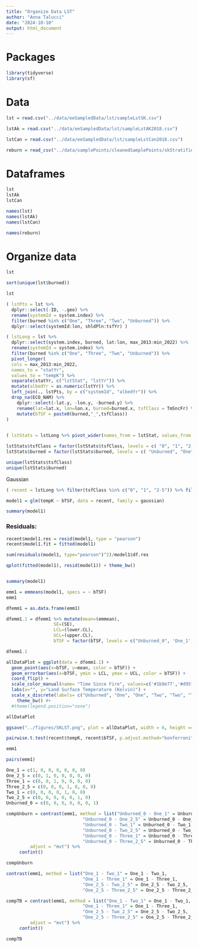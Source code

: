 ```yaml
---
title: "Organize Data LST"
author: "Anna Talucci"
date: "2024-10-10"
output: html_document
---
```


# Packages
```r
library(tidyverse)
library(sf)
```

# Data

```r
lst = read.csv("../data/eeSampledData/lst/sampleLstSK.csv")
```

```r
lstAk = read.csv("../data/eeSampledData/lst/sampleLstAK2018.csv")
```

```r
lstCan = read.csv("../data/eeSampledData/lst/sampleLstCan2018.csv")
```

```r
reburn = read_csv("../data/samplePoints/cleanedSamplePoints/skStratifiedSample1k20180213v2.cvs")
```

# Dataframes

```r
lst
lstAk
lstCan
```


```r
names(lst)
names(lstAk)
names(lstCan)
```

```r
names(reburn)
```
# Organize data



```r
lst
```


```r
sort(unique(lst$burned))

```

```r
lst
```

```r

( lstPts = lst %>% 
  dplyr::select(-ID, -.geo) %>% 
  rename(systemId = system.index) %>%
  filter(burned %in% c("One", "Three", "Two", "Unburned")) %>%
  dplyr::select(systemId:lon, shldPln:tsfYr) )
```

```r
( lstLong = lst %>% 
  dplyr::select(system.index, burned, lat:lon, max_2013:min_2022) %>% 
  rename(systemId = system.index) %>%
  filter(burned %in% c("One", "Three", "Two", "Unburned")) %>%
  pivot_longer(
  cols = max_2013:min_2022,
  names_to = "statYr",
  values_to = "tempK") %>% 
  separate(statYr, c("lstStat", "lstYr")) %>%
  mutate(albedYr = as.numeric(lstYr)) %>%
  left_join(., lstPts, by = c("systemId", "albedYr")) %>%
  drop_na(ECO_NAM) %>%
    dplyr::select(-lat.y, -lon.y, -burned.y) %>%
    rename(lat=lat.x, lon=lon.x, burned=burned.x, tsfClass = TmSncFr) %>%
    mutate(bTSF = paste0(burned,"_",tsfClass))
)
  
```


```r
( lstStats = lstLong %>% pivot_wider(names_from = lstStat, values_from = tempK) %>% filter(tsfClass %in% c("0", "1", "2-5")))
```
```r
lstStats$tsfClass = factor(lstStats$tsfClass, levels = c( "0", "1", "2-5"))
lstStats$burned = factor(lstStats$burned, levels = c( "Unburned", "One", "Two", "Three"))
```

```r
unique(lstStats$tsfClass)  
unique(lstStats$burned)  
```
Gaussian

```r
( recent = lstLong %>% filter(tsfClass %in% c("0", "1", "2-5")) %>% filter(burned %in% c("Unburned", "One", "Two", "Three")) )
```
```r
model1 = glm(tempK ~ bTSF, data = recent, family = gaussian)
```

```r
summary(model1)
```

### Residuals: 

```r
recent$model1.res = resid(model1, type = "pearson")
recent$model1.fit = fitted(model1)

sum(residuals(model1, type="pearson")^2)/model1$df.res

qplot(fitted(model1), resid(model1)) + theme_bw()

```

```r

```
```r
summary(model1)
```

```r
emm1 = emmeans(model1, specs = ~ bTSF)
emm1
```
```r
dfemm1 = as.data.frame(emm1)

dfemm1.1 = dfemm1 %>% mutate(mean=(emmean),
                  SE=(SE),
                  LCL=(lower.CL),
                  UCL=(upper.CL),
                  bTSF = factor(bTSF, levels = c("Unburned_0", 'One_1', 'One_2-5',  'Two_1', 'Two_2-5', 'Three_1','Three_2-5')))

dfemm1.1
```
```r
allDataPlot = ggplot(data = dfemm1.1) + 
  geom_point(aes(x=bTSF, y=mean, color = bTSF)) +
  geom_errorbar(aes(x=bTSF, ymin = LCL, ymax = UCL, color = bTSF)) +
  coord_flip() +
  scale_color_manual(name= "Time Since Fire", values=c('#1b9e77','#d95f02','#7570b3',  '#d95f02','#7570b3', '#d95f02',  '#7570b3'), labels=c("unburned", "one year", "2-5 years")) +
  labs(x="", y="Land Surface Temperature (Kelvin)") +
  scale_x_discrete(labels= c("Unburned", "One", "One", "Two", "Two", "Three", "Three")) +
    theme_bw() #+
  #theme(legend.position="none")

allDataPlot
```
```r
ggsave("../figures/SKLST.png", plot = allDataPlot, width = 6, height =4, units = c("in"), dpi=600, bg = "white" )
```

```r
pairwise.t.test(recent$tempK, recent$bTSF, p.adjust.method="bonferroni")
```

```r
emm1
```
```r
pairs(emm1)
```
```r
One_1 = c(1, 0, 0, 0, 0, 0, 0)
One_2_5 = c(0, 1, 0, 0, 0, 0, 0)
Three_1 = c(0, 0, 1, 0, 0, 0, 0)
Three_2_5 = c(0, 0, 0, 1, 0, 0, 0)
Two_1 = c(0, 0, 0, 0, 1, 0, 0)
Two_2_5 = c(0, 0, 0, 0, 0, 1, 0)
Unburned_0 = c(0, 0, 0, 0, 0, 0, 1) 
```

```r
compUnburn = contrast(emm1, method = list("Unburned_0 - One_1" = Unburned_0 - One_1,
                             "Unburned_0 - One_2_5" = Unburned_0 - One_2_5,
                             "Unburned_0 - Two_1" = Unburned_0 - Two_1,
                             "Unburned_0 - Two_2_5" = Unburned_0 - Two_2_5,
                             "Unburned_0 - Three_1" = Unburned_0 - Three_1,
                             "Unburned_0 - Three_2_5" = Unburned_0 - Three_2_5),
         adjust = "mvt") %>%
     confint()

compUnburn
```

```r
contrast(emm1, method = list("One_1 - Two_1" = One_1 - Two_1,
                             "One_1 - Three_1" = One_1 - Three_1,
                             "One_2_5 - Two_2_5" = One_2_5 - Two_2_5,
                             "One_2_5 - Three_2_5" = One_2_5 - Three_2_5))
```
```r
compTB = contrast(emm1, method = list("One_1 - Two_1" = One_1 - Two_1,
                             "One_1 - Three_1" = One_1 - Three_1,
                             "One_2_5 - Two_2_5" = One_2_5 - Two_2_5,
                             "One_2_5 - Three_2_5" = One_2_5 - Three_2_5) ,
         adjust = "mvt") %>%
     confint()

compTB
```
